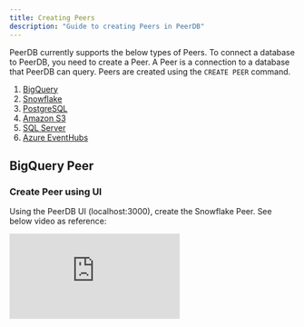 ```yaml
---
title: Creating Peers
description: "Guide to creating Peers in PeerDB"
---
```


PeerDB currently supports the below types of Peers. To connect a database to PeerDB, you need to create a Peer. A Peer is a connection to a database that PeerDB can query. Peers are created using the `CREATE PEER` command.

1. [BigQuery](#bigquery-peer)
2. [Snowflake](#snowflake-peer)
3. [PostgreSQL](#postgresql-peer)
4. [Amazon S3](#storage-peers-s3-and-gcs)
5. [SQL Server](#sqlserver-peer)
6. [Azure EventHubs](#eventhub-peer)

## BigQuery Peer

### Create Peer using UI
Using the PeerDB UI (localhost:3000), create the Snowflake Peer. See below video as reference:

<div style={{ position: "relative", paddingBottom: "56.25%", height: 0 }}>
  <iframe
    src="https://www.loom.com/embed/4919db8f165a40e583dcde18b0ffe6a1?sid=ae95b635-5726-42a9-b60d-801d7777a8e2"
    frameBorder={0}
    webkitallowfullscreen=""
    mozallowfullscreen=""
    allowFullScreen=""
    style={{
      position: "absolute",
      top: 0,
      left: 0,
      width: "100%",
      height: "100%"
    }}
  />
</div>

### Create Peer using connection string

```sql
CREATE PEER bq_peer FROM BIGQUERY WITH
(
  type = 'service_account',
  project_id = '<project_id>',
  private_key_id = '<private_key_id>',
  private_key = '<private_key>',
  client_email = '<client_email>',
  client_id = '<client_id>',
  auth_uri = '<auth_uri>',
  token_uri = '<token_uri>',
  auth_provider_x509_cert_url = '<auth_provider_x509_cert_url>',
  client_x509_cert_url = '<client_x509_cert_url>',
  dataset_id = '<dataset_id>'
);

-- Query away tables in BigQuery
SELECT * FROM bq_peer.test_table;
```

### Authentication

PeerDB authenticates the creation of a BigQuery peer based on the service account. All the fields within the `CREATE PEER` command can be acquired from a service account JSON.
If you have a service account key, you can use that or [create a new one](https://cloud.google.com/iam/docs/keys-create-delete) dedicated for PeerDB.

<Info>
  Make sure you have the right permissions for the service account, PeerDB
  requires at least read permissions for querying. For MIRROR it requires both
  read and write.
</Info>

### Considerations

1. **Dataset Specific:** PeerDB only supports querying tables within a dataset. Cross dataset joins are not supported yet.
2. **Supported Datatypes:** All string, numeric and timestamp based datatypes are supported for querying. Record and Struct data-types are projected as JSONB. JSON datatype in BQ is not supported yet.
3. **SQL Coverage:** Most SQL constructs in reads incl. Simple Selects, JOINs, aggregations, window functions, CTEs etc are supported. You can run both Postgres compatible and BQ compatible queries through PeerDBs interface.
4. **Error Handling:** If a query fails on the BigQuery side because of lack of auth or query coverage or timeout, PeerDB handles that error and propagates the entire message as a JSON text to the end-user. We also capture this ERROR message within PeerDB logs.

## Snowflake Peer

### Create Peer using UI
Using the PeerDB UI (localhost:3000), create the Snowflake Peer. See below video as reference:

<div style={{ position: "relative", paddingBottom: "56.25%", height: 0 }}>
  <iframe
    src="https://www.loom.com/embed/7a8eb794911e49e9bc994c03d0cfeda0?sid=041aa7ea-5ed3-43f5-b4e3-51c39aa2f133"
    frameBorder={0}
    webkitallowfullscreen=""
    mozallowfullscreen=""
    allowFullScreen=""
    style={{
      position: "absolute",
      top: 0,
      left: 0,
      width: "100%",
      height: "100%"
    }}
  />
</div>

### Create Peer using connection string

```sql
CREATE PEER sf_peer FROM SNOWFLAKE WITH
(
  account_id = '<snowflake_account_identifier>',
  username = '<user_name>',
  private_key ='<private_key>',
  password = '<password>' -- only provide when the private key is encrypted
  database = '<database_name>',
  schema = '<schema>',
  warehouse = '<ware_house>',
  role = '<role>',
  query_timeout = '<query_timeout_in_seconds>'
);

-- Query away tables in Snowflake
SELECT * FROM sf_peer.<schema>.<tablename>;
```
### Granting permissions
PeerDB needs to be able to create, read and write to objects in the database you provide. The following commands ensure a smooth mirror:
```sql
GRANT ALL PRIVILEGES ON DATABASE <dbname> TO ROLE <role_used_while_creating_peer>;
GRANT USAGE ON SCHEMA <schema> TO <role_used_while_creating_peer>;
GRANT ALL ON SCHEMA <schema> TO <role_used_while_creating_peer>;
```
More information can be found [here](https://docs.snowflake.com/en/user-guide/security-access-control-configure#label-security-custom-role).
### Authentication

PeerDB authenticates the creation of a Snowflake peer based key pair authentication. Encrypted private keys are also supported.
Refer to this [doc](https://docs.snowflake.com/en/user-guide/key-pair-auth#configuring-key-pair-authentication) to create key pair, assign them to the right role and help populate the above fields.

### Considerations

1. **Database Specific:** PeerDB only supports querying tables within a database. Cross database joins are not supported yet.
2. **Supported Datatypes:** All string, numeric and timestamp based datatypes are supported for querying.
3. **SQL Coverage:** Most SQL constructs in reads incl. Simple Selects, JOINs, aggregations, window functions, CTEs etc are supported. You can run both Postgres compatible and SF compatible queries through PeerDBs interface.
4. **Error Handling:** If a query fails on the Snowflake side because of lack of auth or query coverage or timeout, PeerDB handles that error and propagates the entire message as a JSON text to the end-user. We also capture this ERROR message within PeerDB logs.

## PostgreSQL Peer
### Create Peer using UI
Using the PeerDB UI (localhost:3000), create the Postgres Peer. See below video as reference:

<div style={{ position: "relative", paddingBottom: "56.25%", height: 0 }}>
  <iframe
    src="https://www.loom.com/embed/a28dcf4f54a24102a7522bf3834a204e?sid=fde66e4a-778e-4f15-a284-0dd0f1116541"
    frameBorder={0}
    webkitallowfullscreen=""
    mozallowfullscreen=""
    allowFullScreen=""
    style={{
      position: "absolute",
      top: 0,
      left: 0,
      width: "100%",
      height: "100%"
    }}
  />
</div>

### Create Peer using connection string
```sql
CREATE PEER postgres_peer FROM POSTGRES WITH
(
    host = '<hostname>',
    port = '<port>',
    user = '<user>',
    password = '<password>',
    database = '<dbname>'
);

-- Query away tables in Postgres
SELECT * FROM postgres_peer.<schema>.<tablename>;
```

If you are connecting to a Docker Postgres instance on the same docker network as PeerDB, then the hostname will be the service name of the Postgres server and the port will be `5432`.

### Considerations

1. **Supported Datatypes:** All string, numeric and timestamp based datatypes are supported for querying. We are actively addding support for other types.
2. **Unsupported COPY command:** COPY command is not supported yet.


## Storage Peers - S3 and GCS

### Create Peer using UI
Using the PeerDB UI (localhost:3000), create the Snowflake Peer. See below video as reference:

<div style={{ position: "relative", paddingBottom: "56.25%", height: 0 }}>
  <iframe
    src="https://www.loom.com/embed/321a0d0becc249c9ab3478e1ea0bad33?sid=737eebc9-e019-4772-9b6b-4cf47d428a95"
    frameBorder={0}
    webkitallowfullscreen=""
    mozallowfullscreen=""
    allowFullScreen=""
    style={{
      position: "absolute",
      top: 0,
      left: 0,
      width: "100%",
      height: "100%"
    }}
  />
</div>

### Create Peer using connection string

For CDC, you would require a PostgreSQL instance to use as an external metadata store.
The CREATE PEER command for S3/GCS depends on how you set the following parameters.
```sql
CREATE PEER storage_peer FROM S3 WITH
(
    url = 's3://<gcs/s3_bucket_name>/<prefix>', -- bucket should exist
    access_key_id = '<hmac_key>', -- or AWS equivalent
    secret_access_key = '<hmac_secret>', -- or AWS equivalent
    region = 'auto', -- for S3, use the region of your bucket
    endpoint = 'https://storage.googleapis.com', -- or empty for S3
    metadata_db = 'host=<host> port=<port> user=<user> password=<password> database=<database>'
);
```
 Note that if you leave any of these parameters empty, PeerDB will use the corresponding Docker compose environment variable instead:
```yaml
x-flow-worker-env: &flow-worker-env
  ...
  # For GCS, these will be your HMAC keys instead
  # For more information:
  # https://cloud.google.com/storage/docs/authentication/managing-hmackeys
  AWS_ACCESS_KEY_ID: ${AWS_ACCESS_KEY_ID:-}
  AWS_SECRET_ACCESS_KEY: ${AWS_SECRET_ACCESS_KEY:-}
  # For GCS, set this to "auto" without the quotes
  AWS_REGION: ${AWS_REGION:-}
  # For GCS, set this as: https://storage.googleapis.com
  AWS_ENDPOINT: ${AWS_ENDPOINT:-}
  ...
```

### Considerations

1. The bucket specified in the URL must already exist.
2. Only `.avro` file format is currently supported.
3. Currently only data-movement is supported for this type of peer. Querying this peer from PeerDB's interface is not supported.

## SQLServer Peer

```sql
CREATE PEER sqlserver_peer FROM SQLSERVER WITH(
  server='<your-hostname>',
  port='<your-port>',
  user='<user>',
  password='<password>',
  database='<database>'
);
```

If you are connecting to a Docker SQL Server/Azure SQL Edge instance on the same docker network as PeerDB, then the hostname will be the service name of the SQL server and the port will be `5432`.

### Considerations

1. Currently only data-movement is supported for this type of peer. Querying this peer from PeerDB's interface is not supported.

## Eventhub Support

### EventHub Peer

This peer uses an external PostgreSQL instance to manage metadata for the mirror. To create an EVENTHUB peer, use the following SQL syntax:

```sql
CREATE PEER <eh_peer_name> FROM EVENTHUB WITH (
  subscription_id = '<subscription-id>',
  resource_group = '<resource-group-name>',
  namespace = '<namespace-name>',
  location = '<location>',  -- eg: eastus
  partition_count = '<number-of-partitions>',
  message_retention_in_days = '<retention-days>'
);
```

**Parameters:**

- `subscription_id`: The ID of the Azure subscription.
- `resource_group`: The name of the Azure resource group.
- `namespace`: The namespace for the EVENTHUB.
- `location`: The location of the EVENTHUB instance, e.g., eastus.
- `partition_count`: The number of partitions for the EVENTHUB.
- `message_retention_in_days`: The number of days the messages will be retained.

### EventHubGroup Peer

You will need to wrap multiple EVENTHUB peers in an EVENTHUBGROUP peer to create a mirror. To create an EVENTHUBGROUP peer, use the following SQL syntax:

```sql
CREATE PEER <eh_group_name> FROM EVENTHUBGROUP WITH (
  mq_test_peer_7 = true, -- enable this member
  metadata_db = 'host=<hostname> user=<username> port=<port-number> password=<password> database=<database-name>',
  unnest_columns = '<column-names>'
);
```

**Parameters:**

- `mq_test_peer_7`: Enable this EVENTHUB member in the group. You can enable multiple EVENTHUB peers in the group.
- `metadata_db`: The PostgreSQL connection string for the metadata database. Ensure it includes host, user, port, password, and database details.
- `unnest_columns`: Specifies the columns you'd like to unnest in the EVENTHUBGROUP.

In order to use this peer, your **Azure credentials must be filled** in our PeerDB docker-compose file in the environments section of the `flow-worker` service:

```yaml
environment:
  ENABLE_PROFILING: true
  PROFILING_SERVER: 0.0.0.0:6060
  TEMPORAL_HOST_PORT: temporalite:7233
  AZURE_CLIENT_ID: <client-id>
  AZURE_CLIENT_SECRET: <secret>
  AZURE_TENANT_ID: <tenant-id>
```

### Considerations

1. Currently only data-movement is supported for this type of peer. Querying this peer from PeerDB's interface is not supported.
